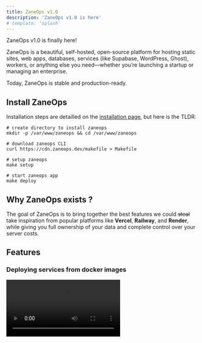 ```yaml
---
title: ZaneOps v1.0
description: 'ZaneOps v1.0 is here'
# template: 'splash'
---
```


ZaneOps v1.0 is finally here!

ZaneOps is a beautiful, self-hosted, open-source platform for hosting static sites, web apps, databases, services (like Supabase, WordPress, Ghost), workers, or anything else you need—whether you’re launching a startup or managing an enterprise.

Today, ZaneOps is stable and production-ready.

## Install ZaneOps

Installation steps are detailled on the [installation page](/installation), but here is the TLDR:

```shell
# create directory to install zaneops
mkdir -p /var/www/zaneops && cd /var/www/zaneops

# download zaneops CLI
curl https://cdn.zaneops.dev/makefile > Makefile

# setup zaneops 
make setup 

# start zaneops app 
make deploy 
```

## Why ZaneOps exists ?

The goal of ZaneOps is to bring together the best features we could ~~steal~~ take inspiration from popular platforms like 
**Vercel**, **Railway**, and **Render**, while giving you full ownership of your data and complete control over your server costs.


## Features

### Deploying services from docker images

<video src="/videos/deploy-using-docker.mp4" alt="" controls />

### env variables management 

With support for adding single variables:

<video src="/videos/add-env-variables.mp4" alt="" controls />

And adding variables from `.env` files:

<video src="/videos/add-from-dotenv.mp4" alt="" controls />

### Advanced URLs managements

With support for wildcard domains:

<video src="/videos/wildcard-support.mp4" alt="" controls />

Generating default urls for services:

<video src="/videos/generate-url.mp4" alt="" controls />

With the ability for serivces to share the same domain :

![Multiple services sharing the same domain](/images/same-domain-services.png)


### Persistent logs 

With application logs persisted per deployment :

<video src="/videos/application-logs.mp4" alt="" controls />

And HTTP logs persisted per deployment & per service :

<video src="/videos/http-logs.mp4" alt="" controls />

### Monitoring 

With metrics per service and deployment :

<video src="/videos/metrics.mp4" alt="" controls />

### Git-like configuration changes 

Allowing you to review changes before deploying them :

<video src="/videos/changes-modal.mp4" alt="" controls />

### Resource limits

<video src="/videos/resource-limits.mp4" alt="" controls />


### Magic file mounts 

Allowing you to override the content of any file within your services or add any new file required to configure your service :

<video src="/videos/config-files.mp4" alt="" controls />

### Deployment webhooks URLs

Allowing you to easily setup an easy [CI/CD configuration](/deploying-with-github-actions) : 

<video src="/videos/deploy-webhook-url.mp4" alt="" controls />

## OK, I like what I see 😍

If you'd like to start using ZaneOps today, you can follow the [installation steps](/installation).

Alternatively, you can see our example tutorials for deploying an application on ZaneOps : 
- [how to deploy umami on ZaneOps](/tutorials/umami) 
- [how to deploy documenso on ZaneOps](/tutorials/documenso) 

## Acknowledgements

Thanks to our main contributors [@mo-cherif](//github.com/mo-cherif) and [@fredkiss3](//github.com/frekdiss3) for
making v1 possible. 

We would also like to thanks these projects which we took a lot of inspiration from : 
- [Coolify](//coolify.io)
- [Render](//render.com)
- [Railway](//railway.com)

## One more thing...

If you’ve made it this far, we have a favor to ask: Please, [give us a star on GitHub!](https://github.com/zane-ops/zane-ops) It’s one of the easiest ways to support the project. You can also help by resharing this post, and spreading the word about ZaneOps. Thank you!